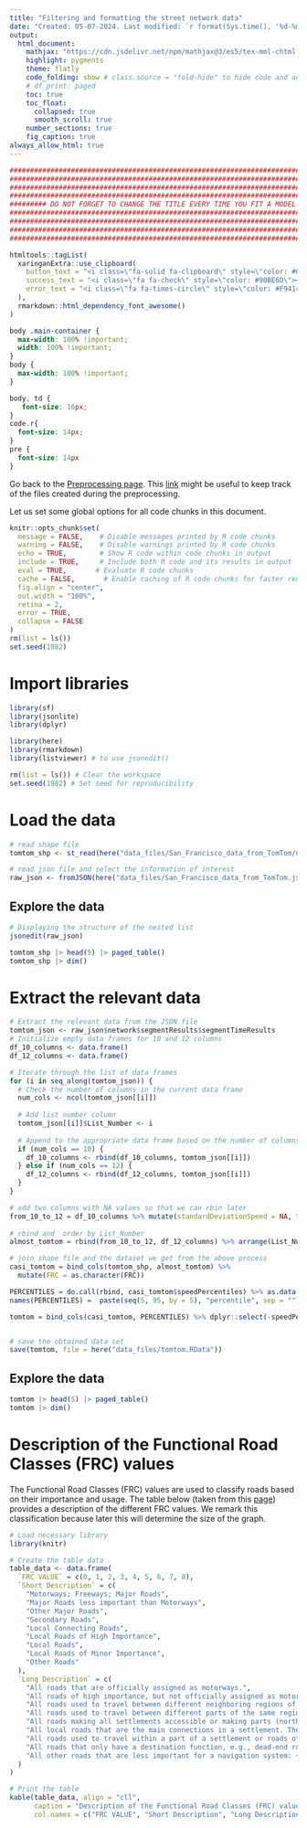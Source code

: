 ```yaml
---
title: "Filtering and formatting the street network data"
date: "Created: 05-07-2024. Last modified: `r format(Sys.time(), '%d-%m-%Y.')`"
output:
  html_document:
    mathjax: "https://cdn.jsdelivr.net/npm/mathjax@3/es5/tex-mml-chtml.js"
    highlight: pygments
    theme: flatly
    code_folding: show # class.source = "fold-hide" to hide code and add a button to show it
    # df_print: paged
    toc: true
    toc_float:
      collapsed: true
      smooth_scroll: true
    number_sections: true
    fig_caption: true
always_allow_html: true
---
```


```r
################################################################################
################################################################################
################################################################################
################################################################################
######### DO NOT FORGET TO CHANGE THE TITLE EVERY TIME YOU FIT A MODEL #########
################################################################################
################################################################################
################################################################################
################################################################################
```

```r
htmltools::tagList(
  xaringanExtra::use_clipboard(
    button_text = "<i class=\"fa-solid fa-clipboard\" style=\"color: #00008B\"></i>",
    success_text = "<i class=\"fa fa-check\" style=\"color: #90BE6D\"></i>",
    error_text = "<i class=\"fa fa-times-circle\" style=\"color: #F94144\"></i>"
  ),
  rmarkdown::html_dependency_font_awesome()
)
```


```css
body .main-container {
  max-width: 100% !important;
  width: 100% !important;
}
body {
  max-width: 100% !important;
}

body, td {
   font-size: 16px;
}
code.r{
  font-size: 14px;
}
pre {
  font-size: 14px
}
```

Go back to the [Preprocessing page](../preprocessing.html). This [link](../data_files/README.html) might be useful to keep track of the files created during the preprocessing.

Let us set some global options for all code chunks in this document.


```r
knitr::opts_chunk$set(
  message = FALSE,    # Disable messages printed by R code chunks
  warning = FALSE,    # Disable warnings printed by R code chunks
  echo = TRUE,        # Show R code within code chunks in output
  include = TRUE,     # Include both R code and its results in output
  eval = TRUE,       # Evaluate R code chunks
  cache = FALSE,       # Enable caching of R code chunks for faster rendering
  fig.align = "center",
  out.width = "100%",
  retina = 2,
  error = TRUE,
  collapse = FALSE
)
rm(list = ls())
set.seed(1982)
```

# Import libraries

```r
library(sf)
library(jsonlite)
library(dplyr)

library(here)
library(rmarkdown)
library(listviewer) # to use jsonedit()

rm(list = ls()) # Clear the workspace
set.seed(1982) # Set seed for reproducibility
```

# Load the data

```r
# read shape file
tomtom_shp <- st_read(here("data_files/San_Francisco_data_from_TomTom/network.shp"), quiet = TRUE)

# read json file and select the information of interest
raw_json <- fromJSON(here("data_files/San_Francisco_data_from_TomTom.json"))
```

## Explore the data

```r
# Displaying the structure of the nested list
jsonedit(raw_json)
```

```r
tomtom_shp |> head(5) |> paged_table()
tomtom_shp |> dim()
```

# Extract the relevant data

```r
# Extract the relevant data from the JSON file
tomtom_json <- raw_json$network$segmentResults$segmentTimeResults
# Initialize empty data frames for 10 and 12 columns
df_10_columns <- data.frame()
df_12_columns <- data.frame()

# Iterate through the list of data frames
for (i in seq_along(tomtom_json)) {
  # Check the number of columns in the current data frame
  num_cols <- ncol(tomtom_json[[i]])
  
  # Add list number column
  tomtom_json[[i]]$List_Number <- i
  
  # Append to the appropriate data frame based on the number of columns
  if (num_cols == 10) {
    df_10_columns <- rbind(df_10_columns, tomtom_json[[i]])
  } else if (num_cols == 12) {
    df_12_columns <- rbind(df_12_columns, tomtom_json[[i]])
  }
}

# add two columns with NA values so that we can rbin later
from_10_to_12 = df_10_columns %>% mutate(standardDeviationSpeed = NA, travelTimeStandardDeviation = NA)
  
# rbind and  order by List_Number
almost_tomtom = rbind(from_10_to_12, df_12_columns) %>% arrange(List_Number)

# join shape file and the dataset we get from the above process
casi_tomtom = bind_cols(tomtom_shp, almost_tomtom) %>% 
  mutate(FRC = as.character(FRC))

PERCENTILES = do.call(rbind, casi_tomtom$speedPercentiles) %>% as.data.frame()
names(PERCENTILES) =  paste(seq(5, 95, by = 5), "percentile", sep = "")

tomtom = bind_cols(casi_tomtom, PERCENTILES) %>% dplyr::select(-speedPercentiles)


# save the obtained data set
save(tomtom, file = here("data_files/tomtom.RData"))
```

## Explore the data

```r
tomtom |> head(5) |> paged_table()
tomtom |> dim()
```

# Description of the Functional Road Classes (FRC) values

The Functional Road Classes (FRC) values are used to classify roads based on their importance and usage. The table below (taken from this [page](https://developer.tomtom.com/traffic-stats/documentation/product-information/faq#what-are-functional-road-classes-frc)) provides a description of the different FRC values. We remark this classification because later this will determine the size of the graph.

```r
# Load necessary library
library(knitr)

# Create the table data
table_data <- data.frame(
  `FRC VALUE` = c(0, 1, 2, 3, 4, 5, 6, 7, 8),
  `Short Description` = c(
    "Motorways; Freeways; Major Roads",
    "Major Roads less important than Motorways",
    "Other Major Roads",
    "Secondary Roads",
    "Local Connecting Roads",
    "Local Roads of High Importance",
    "Local Roads",
    "Local Roads of Minor Importance",
    "Other Roads"
  ),
  `Long Description` = c(
    "All roads that are officially assigned as motorways.",
    "All roads of high importance, but not officially assigned as motorways, that are part of a connection used for international and national traffic and transport.",
    "All roads used to travel between different neighboring regions of a country.",
    "All roads used to travel between different parts of the same region.",
    "All roads making all settlements accessible or making parts (north, south, east, west, and central) of a settlement accessible.",
    "All local roads that are the main connections in a settlement. These are the roads where important through traffic is possible e.g.,: • arterial roads within suburban areas, industrial areas or residential areas, • a rural road, which has the sole function of connecting to a national park or important tourist attraction.",
    "All roads used to travel within a part of a settlement or roads of minor connecting importance in a rural area.",
    "All roads that only have a destination function, e.g., dead-end roads, roads inside a living area, alleys: narrow roads between buildings, in a park or garden.",
    "All other roads that are less important for a navigation system: • a path: a road that is too small to be driven by a passenger car, • bicycle paths or footpaths that are especially designed as such, • stairs, • pedestrian tunnel, • pedestrian bridge, • alleys that are too small to be driven by a passenger car."
  )
)

# Print the table
kable(table_data, align = "cll", 
      caption = "Description of the Functional Road Classes (FRC) values.", 
      col.names = c("FRC VALUE", "Short Description", "Long Description"))

```

